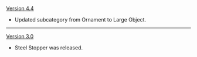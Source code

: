 {{Change History/Header}}
[[Version 4.4]]
* Updated subcategory from Ornament to Large Object.
----
[[Version 3.0]]
* Steel Stopper was released.
